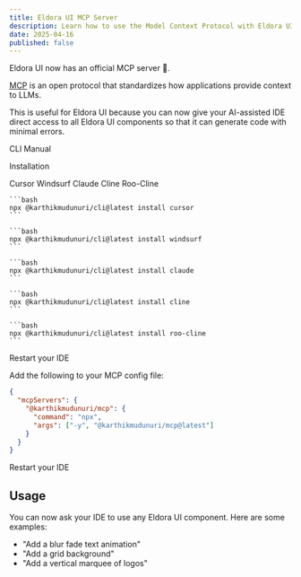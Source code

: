 ```yaml
---
title: Eldora UI MCP Server
description: Learn how to use the Model Context Protocol with Eldora UI.
date: 2025-04-16
published: false
---
```


Eldora UI now has an official MCP server 🎉.

[MCP](https://modelcontextprotocol.com/) is an open protocol that standardizes how applications provide context to LLMs.

This is useful for Eldora UI because you can now give your AI-assisted IDE direct access to all Eldora UI components so that it can generate code with minimal errors.

<Tabs defaultValue="cli">

<TabsList>
  <TabsTrigger value="cli">CLI</TabsTrigger>
  <TabsTrigger value="manual">Manual</TabsTrigger>
</TabsList>

<TabsContent value="cli">

<Steps>

<Step>Installation</Step>

<Tabs defaultValue="cursor">
  <TabsList>
    <TabsTrigger value="cursor">Cursor</TabsTrigger>
    <TabsTrigger value="windsurf">Windsurf</TabsTrigger>
    <TabsTrigger value="claude">Claude</TabsTrigger>
    <TabsTrigger value="cline">Cline</TabsTrigger>
    <TabsTrigger value="roo-cline">Roo-Cline</TabsTrigger>
  </TabsList>
  <TabsContent value="cursor">

    ```bash
    npx @karthikmudunuri/cli@latest install cursor
    ```

  </TabsContent>
  <TabsContent value="windsurf">
  
    ```bash
    npx @karthikmudunuri/cli@latest install windsurf
    ```

  </TabsContent>
  <TabsContent value="claude">

    ```bash
    npx @karthikmudunuri/cli@latest install claude
    ```

  </TabsContent>
  <TabsContent value="cline">

    ```bash
    npx @karthikmudunuri/cli@latest install cline
    ```

  </TabsContent>
  <TabsContent value="roo-cline">
  
    ```bash
    npx @karthikmudunuri/cli@latest install roo-cline
    ```

  </TabsContent>
</Tabs>

<Step>Restart your IDE</Step>

</Steps>

</TabsContent>
<TabsContent value="manual">

<Steps>

<Step>Add the following to your MCP config file:</Step>

```json
{
  "mcpServers": {
    "@karthikmudunuri/mcp": {
      "command": "npx",
      "args": ["-y", "@karthikmudunuri/mcp@latest"]
    }
  }
}
```

<Step>Restart your IDE</Step>

</Steps>

</TabsContent>

</Tabs>

## Usage

You can now ask your IDE to use any Eldora UI component. Here are some examples:

- "Add a blur fade text animation"
- "Add a grid background"
- "Add a vertical marquee of logos"
